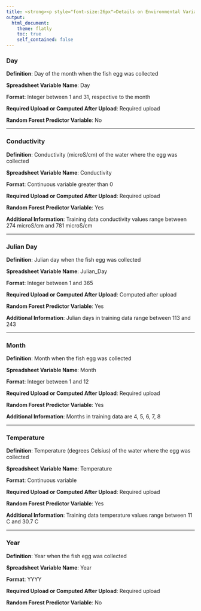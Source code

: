 ```yaml
---
title: <strong><p style="font-size:26px">Details on Environmental Variables</p></strong>
output:
  html_document:
    theme: flatly
    toc: true
    self_contained: false
---
```


### Day

**Definition**: Day of the month when the fish egg was collected 

**Spreadsheet Variable Name**: Day

**Format**: Integer between 1 and 31, respective to the month

**Required Upload or Computed After Upload**: Required upload

**Random Forest Predictor Variable**: No

<hr/>

### Conductivity

**Definition**: Conductivity (microS/cm) of the water where the egg was collected

**Spreadsheet Variable Name**: Conductivity

**Format**: Continuous variable greater than 0

**Required Upload or Computed After Upload**: Required upload

**Random Forest Predictor Variable**: Yes

**Additional Information**: Training data conductivity values range between 274 microS/cm and	781 microS/cm

<hr/>

### Julian Day

**Definition**: Julian day when the fish egg was collected

**Spreadsheet Variable Name**: Julian_Day

**Format**: Integer between 1 and 365

**Required Upload or Computed After Upload**: Computed after upload

**Random Forest Predictor Variable**: Yes

**Additional Information**: Julian days in training data range between 113 and 243

<hr/>

### Month

**Definition**: Month when the fish egg was collected

**Spreadsheet Variable Name**: Month

**Format**: Integer between 1 and 12

**Required Upload or Computed After Upload**: Required upload

**Random Forest Predictor Variable**: Yes

**Additional Information**: Months in training data are 4, 5, 6, 7, 8

<hr/>

### Temperature

**Definition**: Temperature (degrees Celsius) of the water where the egg was collected

**Spreadsheet Variable Name**: Temperature

**Format**: Continuous variable

**Required Upload or Computed After Upload**: Required upload

**Random Forest Predictor Variable**: Yes

**Additional Information**: Training data temperature values range between 11 C and	30.7 C	

<hr/>

### Year

**Definition**: Year when the fish egg was collected

**Spreadsheet Variable Name**: Year

**Format**: YYYY

**Required Upload or Computed After Upload**: Required upload

**Random Forest Predictor Variable**: No
